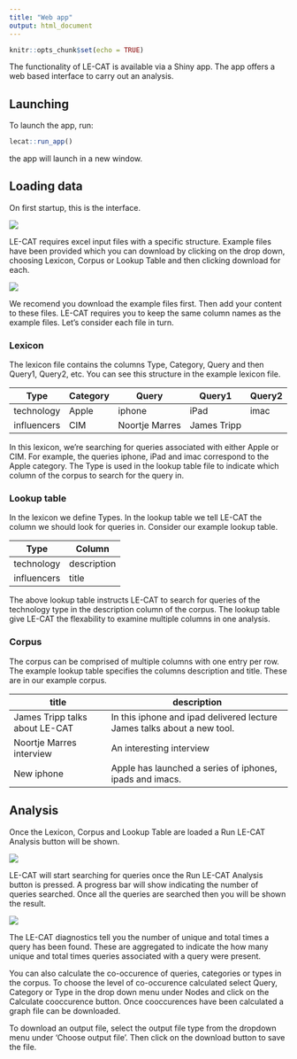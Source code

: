 ```yaml
---
title: "Web app"
output: html_document
---
```


```r
knitr::opts_chunk$set(echo = TRUE)
```

The functionality of LE-CAT is available via a Shiny app. The app offers a web based interface to carry out an analysis.

## Launching

To launch the app, run:

``` r
lecat::run_app()
```

the app will launch in a new window. 

## Loading data

On first startup, this is the interface.

![](img/fig1.png)

LE-CAT requires excel input files with a specific structure. Example files have been provided which you can download by clicking on the drop down, choosing Lexicon, Corpus or Lookup Table and then clicking download for each.

![](img/fig2.png)

We recomend you download the example files first. Then add your content to these files. LE-CAT requires you to keep the same column names as the example files. Let's consider each file in turn.

### Lexicon

The lexicon file contains the columns Type, Category, Query and then Query1, Query2, etc. You can see this structure in the example lexicon file.

| Type       | Category | Query    | Query1    | Query2 |
| ---------- | -------- | -------- | --------- | ------ |
| technology | Apple | iphone | iPad | imac  |
| influencers | CIM | Noortje Marres | James Tripp | |

In this lexicon, we're searching for queries associated with either Apple or CIM. For example, the queries iphone, iPad and imac correspond to the Apple category. The Type is used in the lookup table file to indicate which column of the corpus to search for the query in.

### Lookup table

In the lexicon we define Types. In the lookup table we tell LE-CAT the column we should look for queries in. Consider our example lookup table.

| Type       | Column |
| ---------- | -------- |
| technology | description | 
| influencers | title | 

The above lookup table instructs LE-CAT to search for queries of the technology type in the description column of the corpus. The lookup table give LE-CAT the flexability to examine multiple columns in one analysis.

### Corpus

The corpus can be comprised of multiple columns with one entry per row. The example lookup table specifies the columns description and title. These are in our example corpus.

| title | description |
|-------|-------------|
| James Tripp talks about LE-CAT | In this iphone and ipad delivered lecture James talks about a new tool. |
| Noortje Marres interview | An interesting interview |
| New iphone | Apple has launched a series of iphones, ipads and imacs. |

## Analysis

Once the Lexicon, Corpus and Lookup Table are loaded a Run LE-CAT Analysis button will be shown.

![](img/fig3.png)

LE-CAT will start searching for queries once the Run LE-CAT Analysis button is pressed. A progress bar will show indicating the number of queries searched. Once all the queries are searched then you will be shown the result.

![](img/fig4.png)

The LE-CAT diagnostics tell you the number of unique and total times a query has been found. These are aggregated to indicate the how many unique and total times queries associated with a query were present.

You can also calculate the co-occurence of queries, categories or types in the corpus. To choose the level of co-occurence calculated select Query, Category or Type in the drop down menu under Nodes and click on the Calculate cooccurence button. Once cooccurences have been calculated a graph file can be downloaded.

To download an output file, select the output file type from the dropdown menu under 'Choose output file'. Then click on the download button to save the file.
